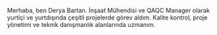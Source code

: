 Merhaba, ben Derya Bartan. İnşaat Mühendisi ve QAQC Manager olarak yurtiçi ve yurtdışında çeşitli projelerde görev aldım. Kalite kontrol, proje yönetimi ve teknik danışmanlık alanlarında uzmanım.
